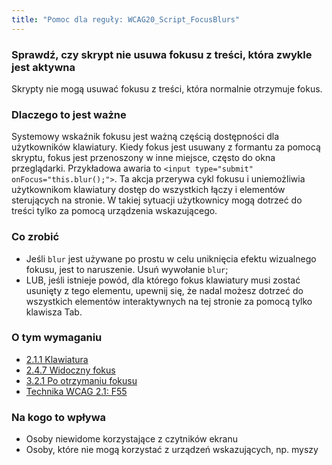 ```yaml
---
title: "Pomoc dla reguły: WCAG20_Script_FocusBlurs"
---
```


<div className="toolHelp">
<Row>
<Column colLg={16} colMd={8} colSm={4} className="toolHead">

### Sprawdź, czy skrypt nie usuwa fokusu z treści, która zwykle jest aktywna

<div id="locLevel"></div>

Skrypty nie mogą usuwać fokusu z treści, która normalnie otrzymuje fokus.

</Column>
</Row>
<Row>
<Column colLg={11} colMd={5} colSm={4} className="toolMain">

### Dlaczego to jest ważne

Systemowy wskaźnik fokusu jest ważną częścią dostępności dla użytkowników klawiatury. Kiedy fokus jest usuwany z formantu za pomocą skryptu, fokus jest przenoszony w inne miejsce, często do okna przeglądarki.
Przykładowa awaria to `<input type="submit" onFocus="this.blur();">`. Ta akcja przerywa cykl fokusu i uniemożliwia użytkownikom klawiatury dostęp do wszystkich łączy i elementów sterujących na stronie. W takiej sytuacji użytkownicy mogą dotrzeć do treści tylko za pomocą urządzenia wskazującego.

<div id="locSnippet"></div>

### Co zrobić

 * Jeśli `blur` jest używane po prostu w celu uniknięcia efektu wizualnego fokusu, jest to naruszenie. Usuń wywołanie `blur`;
 * LUB, jeśli istnieje powód, dla którego fokus klawiatury musi zostać usunięty z tego elementu, upewnij się, że nadal możesz dotrzeć do wszystkich elementów interaktywnych na tej stronie za pomocą tylko klawisza Tab.
  
  

</Column>
<Column colLg={5} colMd={3} colSm={4} className="toolLeft">

### O tym wymaganiu

* [2.1.1 Klawiatura](https://wcag.lepszyweb.pl/#keyboard)
* [2.4.7 Widoczny fokus](https://wcag.lepszyweb.pl/#focus-visible)
* [3.2.1 Po otrzymaniu fokusu](https://wcag.lepszyweb.pl/#on-focus)
* [Technika WCAG 2.1: F55](https://www.w3.org/WAI/WCAG21/Techniques/failures/F55)

### Na kogo to wpływa

 * Osoby niewidome korzystające z czytników ekranu
 * Osoby, które nie mogą korzystać z urządzeń wskazujących, np. myszy

</Column>
</Row>
</div>

